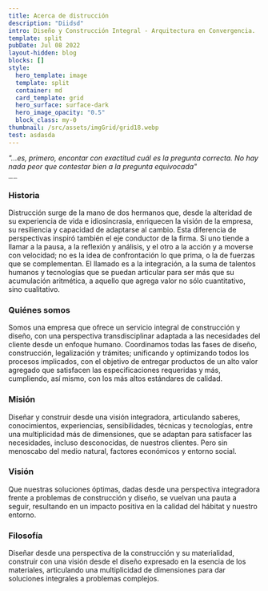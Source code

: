 ```yaml
---
title: Acerca de distrucción
description: "Diidsd"
intro: Diseño y Construcción Integral - Arquitectura en Convergencia.
template: split
pubDate: Jul 08 2022
layout-hidden: blog
blocks: []
style:
  hero_template: image
  template: split
  container: md
  card_template: grid
  hero_surface: surface-dark
  hero_image_opacity: "0.5"
  block_class: my-0
thumbnail: /src/assets/imgGrid/grid18.webp
test: asdasda
---
```


_"...es, primero, encontar con exactitud cuál es la pregunta correcta. No hay nada peor que contestar bien a la pregunta equivocada"_

<span style="font-size:2"> Alejandro Aravena</span>

### Historia

Distrucción surge de la mano de dos hermanos que, desde la alteridad de su experiencia de vida e idiosincrasia, enriquecen la visión de la empresa, su resiliencia y capacidad de adaptarse al cambio. Esta diferencia de perspectivas inspiró también el eje conductor de la firma. Si uno tiende a llamar a la pausa, a la reflexión y análisis, y el otro a la acción y a moverse con velocidad; no es la idea de confrontación lo que prima, o la de fuerzas que se complementan. El llamado es a la integración, a la suma de talentos humanos y tecnologías que se puedan articular para ser más que su acumulación aritmética, a aquello que agrega valor no sólo cuantitativo, sino cualitativo.

### Quiénes somos

Somos una empresa que ofrece un servicio integral de construcción y diseño, con una perspectiva transdisciplinar adaptada a las necesidades del cliente desde un enfoque humano. Coordinamos todas las fases de diseño, construcción, legalización y trámites; unificando y optimizando todos los procesos implicados, con el objetivo de entregar productos de un alto valor agregado que satisfacen las especificaciones requeridas y más, cumpliendo, así mismo, con los más altos estándares de calidad.

### Misión

Diseñar y construir desde una visión integradora, articulando saberes, conocimientos, experiencias, sensibilidades, técnicas y tecnologías, entre una multiplicidad más de dimensiones, que se adaptan para satisfacer las necesidades, incluso desconocidas, de nuestros clientes. Pero sin menoscabo del medio natural, factores económicos y entorno social.

### Visión

Que nuestras soluciones óptimas, dadas desde una perspectiva integradora frente a problemas de construcción y diseño, se vuelvan una pauta a seguir, resultando en un impacto positiva en la calidad del hábitat y nuestro entorno.

### Filosofía

Diseñar desde una perspectiva de la construcción y su materialidad, construir con una visión desde el diseño expresado en la esencia de los materiales, articulando una multiplicidad de dimensiones para dar soluciones integrales a problemas complejos.
